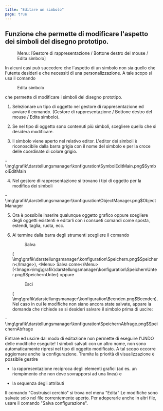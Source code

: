 ```yaml
---
title: "Editare un simbolo"
page: true
---
```

## Funzione che permette di modificare l&#39;aspetto dei simboli del disegno prototipo.

 <Menu> Menu: [Gestore di rappresentazione / Bottone destro del mouse / Edita simbolo] </Menu> 

In alcuni casi pu&#242; succedere che l&#39;aspetto di un simbolo non sia quello che l&#39;utente desideri e che necessiti di una personalizzazione.
A tale scopo si usa il comando  <Menu>Edita simbolo</Menu>  che permette di modificare i simboli del disegno prototipo.


1.  Selezionare un tipo di oggetto nel gestore di rappresentazione ed avviare il comando. (Gestore di rappresentazione / Bottone destro del mouse / Edita simbolo).

2.  Se nel tipo di oggetto sono contenuti pi&#249; simboli, scegliere quello che si desidera modificare.

3.  Il simbolo viene aperto nel relativo editor. L&#39;editor dei simboli &#232; riconoscibile dalla barra grigia con il nome del simbolo e per la croce delle coordinate di colore grigio. 

-<Image>\img\grafik\darstellungsmanager\konfiguration\SymbolEditMain.png$SymbolEditMain</Image>


4.  Nel gestore di rappresentazione si trovano i tipi di oggetto per la modifica dei simboli

-<Image>\img\grafik\darstellungsmanager\konfiguration\ObjectManager.png$ObjectManager</Image>


5. Ora &#232; possibile inserire qualunque oggetto grafico oppure scegliere degli oggetti esistenti e editarli con i consueti comandi come sposta, estendi, taglia, ruota, ecc.

6. Al termine dalla barra degli strumenti scegliere il comando <Menu> Salva</Menu>  (<Image>\img\grafik\darstellungsmanager\konfiguration\Speichern.png$Speichern</Image>), <Menu> Salva come</Menu>  (<Image>\img\grafik\darstellungsmanager\konfiguration\SpeichernUnter.png$SpeichernUnter</Image>) oppure <Menu> Esci</Menu>  (<Image>\img\grafik\darstellungsmanager\konfiguration\Beenden.png$Beenden</Image>). Nel caso in cui le modifiche non siano ancora state salvate, appare la domanda che richiede se si desideri salvare il simbolo prima di uscire: 

-<Image>\img\grafik\darstellungsmanager\konfiguration\SpeichernAbfrage.png$SpeichernAbfrage</Image>





<Warning>
Entrare ed uscire dal modo di editazione non permette di eseguire l&#39;UNDO delle modifiche eseguite!
</Warning>

<Warning>
I simboli salvati con un altro nome, non sono automaticamente ripresi nel tipo di oggetto modificato. A tal scopo occorre aggiornare anche la configurazione.
</Warning>
 

<Success>
Tramite la priorit&#224; di visualizzazione &#232; possibile gestire

-  la rappresentazione reciproca degli elementi grafici (ad es. un riempimento che non deve sovrapporsi ad una linea) e


-  la sequenza degli attributi




</Success>

<Success>
Il comando &quot;Costruisci cerchio&quot; si trova nel menu &quot;Edita&quot;
</Success>

<Success>
Le modifiche sono salvate solo nel file correntemente aperto. Per adoperarle anche in altri file, usare il comando &quot;Salva configurazione&quot;.
</Success>
